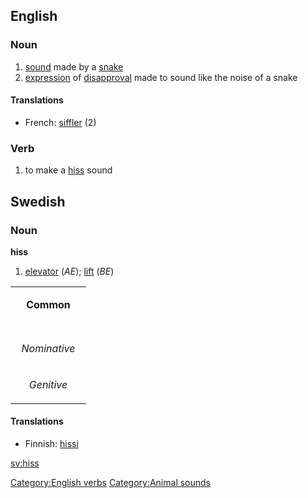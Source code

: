 ==English==

===Noun===
# [[sound]] made by a [[snake]]
# [[expression]] of [[disapproval]] made to sound like the noise of a snake
====Translations====
*French: [[siffler]] (2)

===Verb===
[[Category:English verbs]]
{{en-infl-reg-sibilant|his|s|}}
# to make a [[hiss]] sound

==Swedish==
===Noun===
'''hiss'''

#[[elevator]] (''AE''); [[lift]] (''BE'')

{| border=1 cellspacing=0
| bgcolor="#FFFFF0" colspan=5 align=center | '''Common'''
|-
|- bgcolor="#FFFFF0" align=center
! rowspan=2 | 
| colspan=2 width=105| Singular 
| colspan=2 | Plural
|- bgcolor="#FFFFF0" align=center
| width=105 | ''Indefinite'' 
| width=105 | ''Definite'' 
| width=105 |  ''Indefinite'' 
|  width=105 | ''Definite''
|- align=center
| width=105 bgcolor="#FFFFF0" | ''Nominative'' 
| [[hiss]]
| [[hissen]]
| [[hissar]]
| [[hissarna]]
|- align=center
| width=105 bgcolor="#FFFFF0" | ''Genitive'' 
| [[hiss]]
| [[hissens]]
| [[hissars]]
| [[hissarnas]]
|}

====Translations====
*Finnish: [[hissi]]

[[Category:Animal sounds]]
[[sv:hiss]]